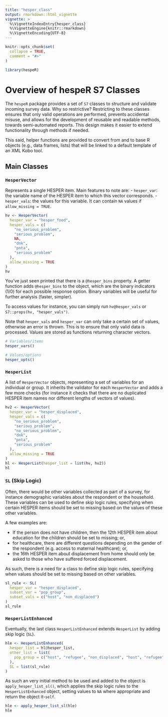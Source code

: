 ```yaml
---
title: "hesper_class"
output: rmarkdown::html_vignette
vignette: >
  %\VignetteIndexEntry{hesper_class}
  %\VignetteEngine{knitr::rmarkdown}
  %\VignetteEncoding{UTF-8}
---
```


```r
knitr::opts_chunk$set(
  collapse = TRUE,
  comment = "#>"
)
```

```r
library(hespeR)
```

# Overview of hespeR S7 Classes

The `hespeR` package provides a set of `S7` classes to structure and validate incoming survey data. Why so restrictive? Restricting to these classes ensures that only valid operations are performed, prevents accidental misuse, and allows for the development of reusable and readable methods, towards semi-automated reports. This design makes it easier to extend functionality through methods if needed.

This said, helper functions are provided to convert from and to base R objects (e.g., data frames, lists) that will be linked to a default template of an XML Kobo tool.

## Main Classes

### `HesperVector`

Represents a single HESPER item. Main features to note are:
- `hesper_var`: the variable name of the HESPER item to which this vector corresponds.
- `hesper_vals`: the values for this variable. It can contain `NA` values if `allow_missing = TRUE`.

```r
hv <- HesperVector(
  hesper_var = "hesper_food",
  hesper_vals = c(
    "no_serious_problem",
    "serious_problem",
    NA,
    "dnk",
    "pnta",
    "serious_problem"
  ),
  allow_missing = TRUE
)
hv
```

You've just seen printed that there is a `@hesper_bins` property. A getter function adds `@hesper_bins` to the object, which are the binary indicators (1/0) for each possible response option. Binary variables will be useful for further analysis (faster, simpler).

To access values for instance, you can simply run `hv@hesper_vals` or `S7::props(hv, "hesper_vals")`.

Note that `hesper_vals` and `hesper_var` can only take a certain set of values, otherwise an error is thrown. This is to ensure that only valid data is processed. Values are stored as functions returning character vectors.

```r
# Variables/items
hesper_vars()

# Values/options
hesper_opts()
```

### `HesperList`

A list of `HesperVector` objects, representing a set of variables for an individual or group. It inherits the validator for each `HesperVector` and adds a few more checks (for instance it checks that there are no duplicated HESPER item names nor different lengths of vectors of values).

```r
hv2 <- HesperVector(
  hesper_var = "hesper_displaced",
  hesper_vals = c(
    "no_serious_problem",
    "serious_problem",
    "no_serious_problem",
    "dnk",
    "pnta",
    "serious_problem"
  ),
  allow_missing = TRUE
)
hl <- HesperList(hesper_list = list(hv, hv2))
hl
```


### `SL` (Skip Logic)

Often, there would be other variables collected as part of a survey, for instance demographic variables about the respondent or the household. These variables can be used to define skip logic rules, specifying when certain HESPER items should be set to missing based on the values of these other variables. 

A few examples are:

- If the person does not have children, then the 12th HESPER item about education for the children should be set to missing; or, 
- for healthcare, there are different questions depending on the gender of the respondent (e.g. access to maternal healthcare); or,
- the 16th HESPER item about displacement from home should only be asked to those who have suffered forced displacement.

As such, there is a need for a class to define skip logic rules, specifying when values should be set to missing based on other variables.

```r
sl_rule <- SL(
  hesper_var = "hesper_displaced",
  subset_var = "pop_group",
  subset_vals = c("host", "non_displaced")
)
sl_rule
```



### `HesperListEnhanced`

Eventually, the last class `HesperListEnhanced` extends `HesperList` by adding skip logic (`SL`).

```r
hle <- HesperListEnhanced(
  hesper_list = hl@hesper_list,
  other_list = list(
    pop_group = c("host", "refugee", "non_displaced", "host", "refugee", "host")
  ),
  SL = list(sl_rule)
)
```

As such an very initial method to be used and added to the object is `apply_hesper_list_sl()`, which applies the skip logic rules to the `HesperListEnhanced` object, setting values to `NA` where appropriate and return the object it-`self`.

```r

hle <- apply_hesper_list_sl(hle)
hle
```